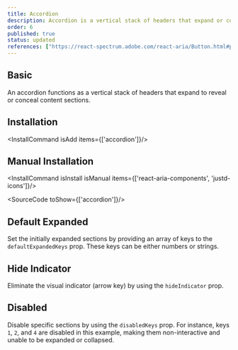 ```yaml
---
title: Accordion
description: Accordion is a vertical stack of headers that expand or collapse to show or hide content, providing an organized, user-friendly way to manage information.
order: 6
published: true
status: updated
references: ["https://react-spectrum.adobe.com/react-aria/Button.html#props"]
---
```


## Basic
An accordion functions as a vertical stack of headers that expand to reveal or conceal content sections.
<How isCenter={false} toUse="controls/accordion-demo" />

## Installation
<InstallCommand isAdd items={['accordion']}/>

## Manual Installation
<InstallCommand isInstall isManual items={['react-aria-components', 'justd-icons']}/>

<SourceCode toShow={['accordion']}/>

## Default Expanded
Set the initially expanded sections by providing an array of keys to the `defaultExpandedKeys` prop. These keys can be either numbers or strings.
<How isCenter={false} toUse="controls/accordion-default-expand-demo" />

## Hide Indicator
Eliminate the visual indicator (arrow key) by using the `hideIndicator` prop.
<How isCenter={false} toUse="controls/accordion-hide-indicator-demo" />

## Disabled
Disable specific sections by using the `disabledKeys` prop. For instance, keys `1`, `2`, and `4` are disabled in this example, making them non-interactive and unable to be expanded or collapsed.
<How isCenter={false} toUse="controls/accordion-disabled-demo" />
